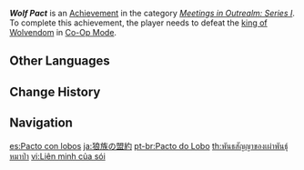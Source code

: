 {{Achievement Infobox
|id           = 86013
|order id     = 9013
|category     = Meetings in Outrealm: Series I
|description  = Defeat the [[Wolf of the North Challenge|king of Wolvendom]] in [[Co-Op Mode]].
|requirements = 
|primogems    = 10
|tracking     = 
|topic        = Wolf of the North Challenge; Co-Op Mode
}}
'''''Wolf Pact''''' is an [[Achievement]] in the category ''[[Meetings in Outrealm: Series I]]''. To complete this achievement, the player needs to defeat the [[Wolf of the North Challenge|king of Wolvendom]] in [[Co-Op Mode]].
<!--
==Trivia==

==Video Guides==
{{EVT
|video1   = 
|caption1 = 
}}
-->
==Other Languages==
{{Other Languages
|en      = Wolf Pact
|zhs     = 狼族盟约
|zhs_rm  = Lángzú Méngyuē
|zht     = 狼族盟約
|zht_rm  = Lángzú Méngyuē
|zh_tl   = Wolf-Family's Treaty of Alliance
|ja      = 狼族の盟約
|ja_rm   = Rouzoku no Meiyaku{{Assumed}}
|ja_tl   = Wolf Tribe Oath
|ko      = 늑대족의 맹약
|ko_rm   = Neukdaejok-ui Maengyak
|ko_tl   = Wolf Tribe's Pact
|es      = Pacto con lobos
|es_tl   = Pact With Wolves
|fr      = Pacte des loups
|fr_tl   = Wolf Pact
|ru      = Волчий союз
|ru_tl   = Wolf Alliance
|th      = พันธสัญญาของเผ่าพันธุ์หมาป่า
|th_rm   = 
|th_tl   = 
|vi      = Liên minh của sói
|vi_tl   = 
|de      = Wolfspakt
|de_tl   = Wolf Pact
|id      = Sumpah Serigala
|id_tl   = Wolf Pact
|pt      = Pacto do Lobo
|pt_tl   = 
|tr      = Kurtlara Güven Olmaz
|tr_tl   = Wolves Cannot be Trusted
|it      = Patto del lupo
|it_tl   = 
}}

==Change History==
{{Change History|1.0}}
<!--
==References==
{{Reflist}}
-->
==Navigation==
{{Achievement Navbox|Meetings in Outrealm: Series I}}

[[es:Pacto con lobos]]
[[ja:狼族の盟約]]
[[pt-br:Pacto do Lobo]]
[[th:พันธสัญญาของเผ่าพันธุ์หมาป่า]]
[[vi:Liên minh của sói]]